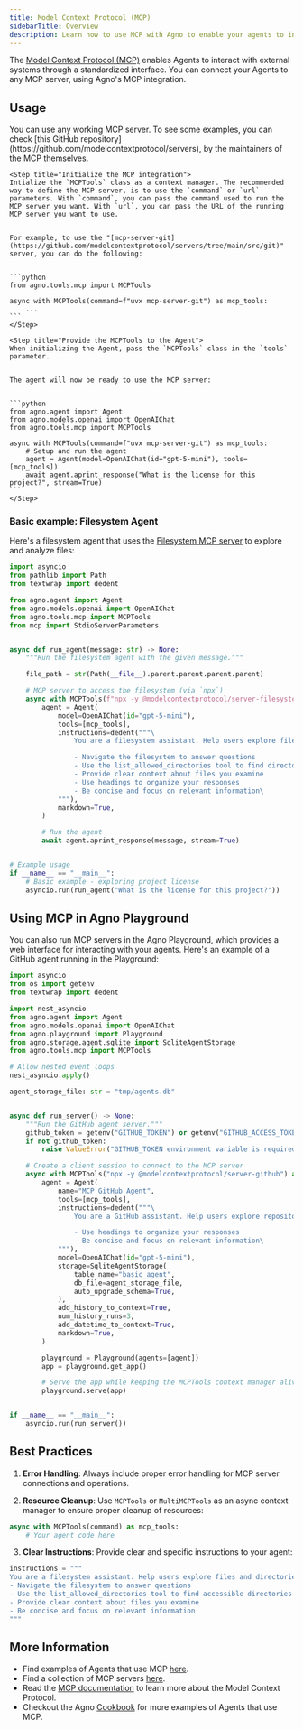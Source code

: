 ```yaml
---
title: Model Context Protocol (MCP)
sidebarTitle: Overview
description: Learn how to use MCP with Agno to enable your agents to interact with external systems through a standardized interface.
---
```


The [Model Context Protocol (MCP)](https://modelcontextprotocol.io) enables Agents to interact with external systems through a standardized interface.
You can connect your Agents to any MCP server, using Agno's MCP integration.

## Usage

<Steps>
    <Step title="Find the MCP server you want to use">
    You can use any working MCP server. To see some examples, you can check [this GitHub repository](https://github.com/modelcontextprotocol/servers), by the maintainers of the MCP themselves.
    </Step>

    <Step title="Initialize the MCP integration">
    Intialize the `MCPTools` class as a context manager. The recommended way to define the MCP server, is to use the `command` or `url` parameters. With `command`, you can pass the command used to run the MCP server you want. With `url`, you can pass the URL of the running MCP server you want to use.


    For example, to use the "[mcp-server-git](https://github.com/modelcontextprotocol/servers/tree/main/src/git)" server, you can do the following:


    ```python
    from agno.tools.mcp import MCPTools

    async with MCPTools(command=f"uvx mcp-server-git") as mcp_tools:
        ...
    ```
    </Step>

    <Step title="Provide the MCPTools to the Agent">
    When initializing the Agent, pass the `MCPTools` class in the `tools` parameter.


    The agent will now be ready to use the MCP server:


    ```python
    from agno.agent import Agent
    from agno.models.openai import OpenAIChat
    from agno.tools.mcp import MCPTools

    async with MCPTools(command=f"uvx mcp-server-git") as mcp_tools:
        # Setup and run the agent
        agent = Agent(model=OpenAIChat(id="gpt-5-mini"), tools=[mcp_tools])
        await agent.aprint_response("What is the license for this project?", stream=True)
    ```
    </Step>

</Steps>


### Basic example: Filesystem Agent

Here's a filesystem agent that uses the [Filesystem MCP server](https://github.com/modelcontextprotocol/servers/tree/main/src/filesystem) to explore and analyze files:

```python filesystem_agent.py
import asyncio
from pathlib import Path
from textwrap import dedent

from agno.agent import Agent
from agno.models.openai import OpenAIChat
from agno.tools.mcp import MCPTools
from mcp import StdioServerParameters


async def run_agent(message: str) -> None:
    """Run the filesystem agent with the given message."""

    file_path = str(Path(__file__).parent.parent.parent.parent)

    # MCP server to access the filesystem (via `npx`)
    async with MCPTools(f"npx -y @modelcontextprotocol/server-filesystem {file_path}") as mcp_tools:
        agent = Agent(
            model=OpenAIChat(id="gpt-5-mini"),
            tools=[mcp_tools],
            instructions=dedent("""\
                You are a filesystem assistant. Help users explore files and directories.

                - Navigate the filesystem to answer questions
                - Use the list_allowed_directories tool to find directories that you can access
                - Provide clear context about files you examine
                - Use headings to organize your responses
                - Be concise and focus on relevant information\
            """),
            markdown=True,
        )

        # Run the agent
        await agent.aprint_response(message, stream=True)


# Example usage
if __name__ == "__main__":
    # Basic example - exploring project license
    asyncio.run(run_agent("What is the license for this project?"))
```


## Using MCP in Agno Playground

You can also run MCP servers in the Agno Playground, which provides a web interface for interacting with your agents. Here's an example of a GitHub agent running in the Playground:

```python github_playground.py
import asyncio
from os import getenv
from textwrap import dedent

import nest_asyncio
from agno.agent import Agent
from agno.models.openai import OpenAIChat
from agno.playground import Playground
from agno.storage.agent.sqlite import SqliteAgentStorage
from agno.tools.mcp import MCPTools

# Allow nested event loops
nest_asyncio.apply()

agent_storage_file: str = "tmp/agents.db"


async def run_server() -> None:
    """Run the GitHub agent server."""
    github_token = getenv("GITHUB_TOKEN") or getenv("GITHUB_ACCESS_TOKEN")
    if not github_token:
        raise ValueError("GITHUB_TOKEN environment variable is required")

    # Create a client session to connect to the MCP server
    async with MCPTools("npx -y @modelcontextprotocol/server-github") as mcp_tools:
        agent = Agent(
            name="MCP GitHub Agent",
            tools=[mcp_tools],
            instructions=dedent("""\
                You are a GitHub assistant. Help users explore repositories and their activity.

                - Use headings to organize your responses
                - Be concise and focus on relevant information\
            """),
            model=OpenAIChat(id="gpt-5-mini"),
            storage=SqliteAgentStorage(
                table_name="basic_agent",
                db_file=agent_storage_file,
                auto_upgrade_schema=True,
            ),
            add_history_to_context=True,
            num_history_runs=3,
            add_datetime_to_context=True,
            markdown=True,
        )

        playground = Playground(agents=[agent])
        app = playground.get_app()

        # Serve the app while keeping the MCPTools context manager alive
        playground.serve(app)


if __name__ == "__main__":
    asyncio.run(run_server())
```


## Best Practices

1. **Error Handling**: Always include proper error handling for MCP server connections and operations.

2. **Resource Cleanup**: Use `MCPTools` or `MultiMCPTools` as an async context manager to ensure proper cleanup of resources:
```python
async with MCPTools(command) as mcp_tools:
    # Your agent code here
```

3. **Clear Instructions**: Provide clear and specific instructions to your agent:

```python
instructions = """
You are a filesystem assistant. Help users explore files and directories.
- Navigate the filesystem to answer questions
- Use the list_allowed_directories tool to find accessible directories
- Provide clear context about files you examine
- Be concise and focus on relevant information
"""
```

## More Information

- Find examples of Agents that use MCP [here](https://docs.agno.com/examples/concepts/tools/mcp/airbnb).
- Find a collection of MCP servers [here](https://github.com/modelcontextprotocol/servers).
- Read the [MCP documentation](https://modelcontextprotocol.io/introduction) to learn more about the Model Context Protocol.
- Checkout the Agno [Cookbook](https://github.com/agno-agi/agno/tree/main/cookbook/tools/mcp) for more examples of Agents that use MCP.
